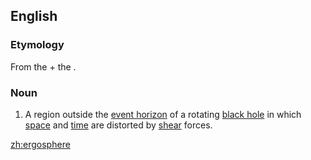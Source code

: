 ==English==

===Etymology===
From the {{etyl|grc|en}} {{term|sc=polytonic|ἔργον||tr=ergon|work|lang=grc}} + the {{etyl|en|-}} {{term|-sphere|lang=en}}.

===Noun===
{{wikipedia}}
{{en-noun}}

# {{physics}} A region outside the [[event horizon]] of a rotating [[black hole]] in which [[space]] and [[time]] are distorted by [[shear]] forces.

[[zh:ergosphere]]